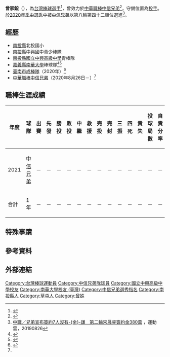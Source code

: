 {{Refimprove|time=2020-09-09T01:10:43+00:00}}
{{Infobox CPBL player|
|name=曾家鋐|
|image=|
|width=300|
|position=投手|
|team=|
|number=|
|bats=右|
|throws=右|
|birthdate={{birth_date_and_age|1997|9|3|mf=y}}|
|birthplace={{TWN}}[[南投縣|南投縣]][[草屯鎮|草屯鎮]]|
|debutdate=
|debutyear=未有一軍出賽紀錄
|debutteam=中信兄弟
|statyear=2020年球季
|stat1label=勝投—敗投
|stat1value=
|stat2label=中繼－救援
|stat2value=
|stat3label=三振—四壞
|stat3value=
|stat4label=防禦率
|stat4value=
|teams=<nowiki></nowiki> 
*[[中信兄弟|中信兄弟]]（2020年8月26日－2021年12月21日）
|awards=<nowiki></nowiki>
*1次[[中華職棒總冠軍賽|總冠軍]]：2021
}}

'''曾家鋐'''（{{bd|1997年|9月3日}}），為[[台灣|台灣]][[棒球|棒球]][[選手|選手]]<ref>{{cite web |title=曾家鋐 59 |url=http://www.cpbl.com.tw/players/person.html?player_id=006218&teamno=EE2 |website=Chinese Professional Baseball League |accessdate=2021-01-26 |archive-date=2021-01-19 |archive-url=https://web.archive.org/web/20210119210334/http://www.cpbl.com.tw/players/person.html?player_id=006218&teamno=EE2 |dead-url=no }}</ref>，曾效力於[[中華職棒|中華職棒]][[中信兄弟|中信兄弟]]<ref>{{cite news |author1=謝岱穎 |title=中職｜余謙職棒新生活開始　中信兄弟8位新人全員到齊 |url=https://tw.appledaily.com/sports/20200929/HIPTE3KUQRASFBPBFUKJH57OWU/ |accessdate=2021-01-26 |work=蘋果新聞網 |date=2020-09-29}}</ref>，守備位置為[[投手|投手]]。於[[中華職棒歷年選秀會#職棒三十一年（2020年）|2020年季中選秀]]中被[[中信兄弟|中信兄弟]]以第八輪第四十二順位選進<ref>[https://sports.ettoday.net/news/1793787 中職／兄弟宣布簽約7人沒有-{余}-謙　第二輪宋晟睿簽約金380萬] {{Wayback|url=https://sports.ettoday.net/news/1793787 |date=20210301230604 }}，運動雲，20190826</ref>。

==經歷==
*[[南投縣|南投縣]]北投國小
*[[南投縣|南投縣]]中興國中青少棒隊
*[[南投縣|南投縣]][[國立中興高級中學|國立中興高級中學]]青棒隊
*[[嘉義縣|嘉義縣]][[南華大學_(臺灣)|南華大學]]棒球隊<ref>{{cite news |author1=楊舒帆 |title=春季聯賽／曾家鋐7局完美封鎖　南華擊敗大專冠軍開南 |url=https://sports.ettoday.net/news/1722303 |accessdate=2021-01-26 |work=ETtoday運動雲 |issue=2020-05-25}}</ref><ref>{{cite news |author1=謝靜雯 |title=蔡仲南評南華子弟兵 有職棒潛力但還不成熟 |url=https://www.cna.com.tw/news/aspt/202003170373.aspx |accessdate=2021-01-26 |work=中央通訊社 |date=2020-03-17 |archive-date=2020-03-18 |archive-url=https://web.archive.org/web/20200318002522/https://www.cna.com.tw/news/aspt/202003170373.aspx |dead-url=no }}</ref>
*[[臺南市成棒隊|臺南市成棒隊]]（2020年）<ref name="中信兄弟簽下7新秀">{{cite news |author1=蘇志畬 |title=中職／中信兄弟簽下7新秀 宋晟睿簽約金380萬元 |url=https://udn.com/news/story/7001/4811235 |accessdate=2021-01-26 |work=聯合報 |date=2020-08-26 |archive-date=2021-01-11 |archive-url=https://web.archive.org/web/20210111025426/https://udn.com/news/story/7001/4811235 |dead-url=no }}</ref>
*[[中華職棒|中華職棒]][[中信兄弟|中信兄弟]]（2020年8月26日－）<ref name="中信兄弟簽下7新秀"></ref>

==職棒生涯成績==
{| class="wikitable" width="1000px"
|- align="center"
!年度!!球隊!!出賽!!先發!!勝投!!敗投!!中繼!!救援!!完投!!完封!!三振!!四死!!責失!!投球局數!!自責分率!!被上壘率
|- align="center"
|2021||[[中信兄弟|中信兄弟]]||－||－||－||－||－||－||－||－||－||－||－||－||－||－
|- align=middle style="color:black; background-color:yellow"
|合計||1年||－||－||－||－||－||－||－||－||－||－||－||－||－||－
|}

==特殊事蹟==

== 參考資料 ==
{{Reflist|2}}

==外部連結==
{{台灣棒球維基館}}
{{DEFAULTSORT:Tseng Chia Hung}}
[[Category:台灣棒球運動員|Category:台灣棒球運動員]]
[[Category:中信兄弟隊球員|Category:中信兄弟隊球員]]
[[Category:國立中興高級中學校友|Category:國立中興高級中學校友]]
[[Category:南華大學校友_(臺灣)|Category:南華大學校友 (臺灣)]]
[[Category:中信兄弟選秀指名|Category:中信兄弟選秀指名]]
[[Category:南投縣人|Category:南投縣人]]
[[Category:草屯人|Category:草屯人]]
[[Category:曾姓|Category:曾姓]]